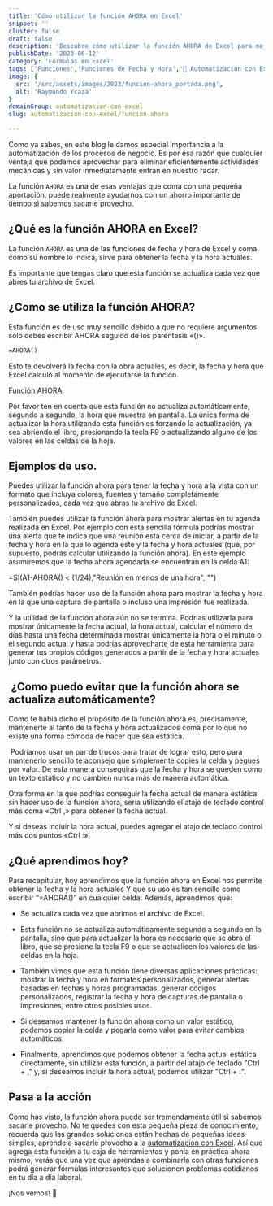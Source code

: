 ```yaml
---
title: 'Cómo utilizar la función AHORA en Excel'
snippet: ''
cluster: false
draft: false 
description: 'Descubre cómo utilizar la función AHORA de Excel para mejorar la eficiencia y la productividad de tu negocio.'
publishDate: '2023-06-12'
category: 'Fórmulas en Excel'
tags: ['Funciones','Funciones de Fecha y Hora','🤖 Automatización con Excel']
image: {
  src: '/src/assets/images/2023/funcion-ahora_portada.png',
  alt: 'Raymundo Ycaza'
}
domainGroup: automatizacion-con-excel
slug: automatizacion-con-excel/funcion-ahora

---
```



Como ya sabes, en este blog le damos especial importancia a la automatización de los procesos de negocio. Es por esa razón que cualquier ventaja que podamos aprovechar para eliminar eficientemente actividades mecánicas y sin valor inmediatamente entran en nuestro radar.

La función `AHORA` es una de esas ventajas que coma con una pequeña aportación, puede realmente ayudarnos con un ahorro importante de tiempo si sabemos sacarle provecho.

## ¿Qué es la función AHORA en Excel?

La función `AHORA` es una de las funciones de fecha y hora de Excel y coma como su nombre lo indica, sirve para obtener la fecha y la hora actuales.

Es importante que tengas claro que esta función se actualiza cada vez que abres tu archivo de Excel.

## ¿Como se utiliza la función AHORA?

Esta función es de uso muy sencillo debido a que no requiere argumentos solo debes escribir AHORA seguido de los paréntesis «()».

```vb
=AHORA()
```

Esto te devolverá la fecha con la obra actuales, es decir, la fecha y hora que Excel calculó al momento de ejecutarse la función.

[Función AHORA](/src/assets/images/2023/image.png)

Por favor ten en cuenta que esta función no actualiza automáticamente, segundo a segundo, la hora que muestra en pantalla. La única forma de actualizar la hora utilizando esta función es forzando la actualización, ya sea abriendo el libro, presionando la tecla F9 o actualizando alguno de los valores en las celdas de la hoja.

## Ejemplos de uso.

Puedes utilizar la función ahora para tener la fecha y hora a la vista con un formato que incluya colores, fuentes y tamaño completamente personalizados, cada vez que abras tu archivo de Excel.

También puedes utilizar la función ahora para mostrar alertas en tu agenda realizada en Excel. Por ejemplo con esta sencilla fórmula podrías mostrar una alerta que te indica que una reunión está cerca de iniciar, a partir de la fecha y hora en la que lo agenda este y la fecha y hora actuales (que, por supuesto, podrás calcular utilizando la función ahora). En este ejemplo asumiremos que la fecha ahora agendada se encuentran en la celda A1:

=SI(A1-AHORA() < (1/24),"Reunión en menos de una hora", "")

También podrías hacer uso de la función ahora para mostrar la fecha y hora en la que una captura de pantalla o incluso una impresión fue realizada.

Y la utilidad de la función ahora aún no se termina. Podrías utilizarla para mostrar únicamente la fecha actual, la hora actual, calcular el número de días hasta una fecha determinada mostrar únicamente la hora o el minuto o el segundo actual y hasta podrías aprovecharte de esta herramienta para generar tus propios códigos generados a partir de la fecha y hora actuales junto con otros parámetros.

##  ¿Como puedo evitar que la función ahora se actualiza automáticamente?

Como te había dicho el propósito de la función ahora es, precisamente, mantenerte al tanto de la fecha y hora actualizados coma por lo que no existe una forma cómoda de hacer que sea estática.

 Podríamos usar un par de trucos para tratar de lograr esto, pero para mantenerlo sencillo te aconsejo que simplemente copies la celda y pegues por valor. De esta manera conseguirás que la fecha y hora se queden como un texto estático y no cambien nunca más de manera automática.

Otra forma en la que podrías conseguir la fecha actual de manera estática sin hacer uso de la función ahora, sería utilizando el atajo de teclado control más coma «Ctrl ,» para obtener la fecha actual.

Y si deseas incluir la hora actual, puedes agregar el atajo de teclado control más dos puntos «Ctrl :».

## ¿Qué aprendimos hoy?

Para recapitular, hoy aprendimos que la función ahora en Excel nos permite obtener la fecha y la hora actuales Y que su uso es tan sencillo como escribir “=AHORA()” en cualquier celda. Además, aprendimos que:

- Se actualiza cada vez que abrimos el archivo de Excel.

- Esta función no se actualiza automáticamente segundo a segundo en la pantalla, sino que para actualizar la hora es necesario que se abra el libro, que se presione la tecla F9 o que se actualicen los valores de las celdas en la hoja.

- También vimos que esta función tiene diversas aplicaciones prácticas: mostrar la fecha y hora en formatos personalizados, generar alertas basadas en fechas y horas programadas, generar códigos personalizados, registrar la fecha y hora de capturas de pantalla o impresiones, entre otros posibles usos.

- Si deseamos mantener la función ahora como un valor estático, podemos copiar la celda y pegarla como valor para evitar cambios automáticos.

- Finalmente, aprendimos que podemos obtener la fecha actual estática directamente, sin utilizar esta función, a partir del atajo de teclado "Ctrl + ," y, si deseamos incluir la hora actual, podemos utilizar "Ctrl + :".

## Pasa a la acción

Como has visto, la función ahora puede ser tremendamente útil si sabemos sacarle provecho. No te quedes con esta pequeña pieza de conocimiento, recuerda que las grandes soluciones están hechas de pequeñas ideas simples, aprende a sacarle provecho a la [automatización con Excel](https://raymundoycaza.com/automatizacion-productividad-con-excel/9614/). Así que agrega esta función a tu caja de herramientas y ponla en práctica ahora mismo, verás que una vez que aprendas a combinarla con otras funciones podrá generar fórmulas interesantes que solucionen problemas cotidianos en tu día a día laboral.

¡Nos vemos! 🐌

